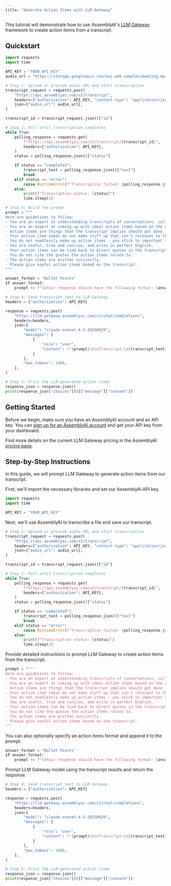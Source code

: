 ```yaml
---
title: "Generate Action Items with LLM Gateway"
---
```


This tutorial will demonstrate how to use AssemblyAI's [LLM Gateway](/docs/llm-gateway) framework to create action items from a transcript.

## Quickstart

```python
import requests
import time

API_KEY = "YOUR_API_KEY"
audio_url = "https://storage.googleapis.com/aai-web-samples/meeting.mp4"

# Step 1: Upload or provide audio URL and start transcription
transcript_request = requests.post(
    "https://api.assemblyai.com/v2/transcript",
    headers={"authorization": API_KEY, "content-type": "application/json"},
    json={"audio_url": audio_url},
)

transcript_id = transcript_request.json()["id"]

# Step 2: Poll until transcription completes
while True:
    polling_response = requests.get(
        f"https://api.assemblyai.com/v2/transcript/{transcript_id}",
        headers={"authorization": API_KEY},
    )
    status = polling_response.json()["status"]

    if status == "completed":
        transcript_text = polling_response.json()["text"]
        break
    elif status == "error":
        raise RuntimeError(f"Transcription failed: {polling_response.json()['error']}")
    else:
        print(f"Transcription status: {status}")
        time.sleep(3)

# Step 3: Build the prompt
prompt = """
Here are guidelines to follow:
- You are an expert at understanding transcripts of conversations, calls and meetings.
- You are an expert at coming up with ideal action items based on the contents of the transcripts.
- Action items are things that the transcript implies should get done.
- Your action item ideas do not make stuff up that isn't relevant to the transcript.
- You do not needlessly make up action items - you stick to important tasks.
- You are useful, true and concise, and write in perfect English.
- Your action items can be tied back to direct quotes in the transcript.
- You do not cite the quotes the action items relate to.
- The action items are written succinctly.
- Please give useful action items based on the transcript.
"""

answer_format = "Bullet Points"
if answer_format:
    prompt += f"\nYour response should have the following format: {answer_format}"

# Step 4: Send transcript text to LLM Gateway
headers = {"authorization": API_KEY}

response = requests.post(
    "https://llm-gateway.assemblyai.com/v1/chat/completions",
    headers=headers,
    json={
        "model": "claude-sonnet-4-5-20250929",
        "messages": [
            {
                "role": "user",
                "content": f"{prompt}\n\nTranscript:\n{transcript_text}",
            }
        ],
        "max_tokens": 1000,
    },
)

# Step 5: Print the LLM-generated action items
response_json = response.json()
print(response_json["choices"][0]["message"]["content"])
```

## Getting Started

Before we begin, make sure you have an AssemblyAI account and an API key. You can [sign up for an AssemblyAI account](https://www.assemblyai.com/app) and get your API key from your dashboard.

Find more details on the current LLM Gateway pricing in the AssemblyAI [pricing page](https://www.assemblyai.com/pricing).

## Step-by-Step Instructions

In this guide, we will prompt LLM Gateway to generate action items from our transcript.


First, we'll import the necessary libraries and set our AssemblyAI API key.

```python
import requests
import time

API_KEY = "YOUR_API_KEY"
```

Next, we'll use AssemblyAI to transcribe a file and save our transcript.

```python
# Step 1: Upload or provide audio URL and start transcription
transcript_request = requests.post(
    "https://api.assemblyai.com/v2/transcript",
    headers={"authorization": API_KEY, "content-type": "application/json"},
    json={"audio_url": audio_url},
)

transcript_id = transcript_request.json()["id"]

# Step 2: Poll until transcription completes
while True:
    polling_response = requests.get(
        f"https://api.assemblyai.com/v2/transcript/{transcript_id}",
        headers={"authorization": API_KEY},
    )
    status = polling_response.json()["status"]

    if status == "completed":
        transcript_text = polling_response.json()["text"]
        break
    elif status == "error":
        raise RuntimeError(f"Transcription failed: {polling_response.json()['error']}")
    else:
        print(f"Transcription status: {status}")
        time.sleep(3)
```

Provide detailed instructions to prompt LLM Gateway to create action items from the transcript.

```python
prompt = f"""
Here are guidelines to follow:
- You are an expert at understanding transcripts of conversations, calls and meetings.
- You are an expert at coming up with ideal action items based on the contents of the transcripts.
- Action items are things that the transcript implies should get done.
- Your action item ideas do not make stuff up that isn't relevant to the transcript.
- You do not needlessly make up action items - you stick to important tasks.
- You are useful, true and concise, and write in perfect English.
- Your action items can be tied back to direct quotes in the transcript.
- You do not cite the quotes the action items relate to.
- The action items are written succinctly.
- Please give useful action items based on the transcript.
"""
```

You can also optionally specify an action items format and append it to the prompt.

```python
answer_format = "Bullet Points"
if answer_format:
    prompt += f"\nYour response should have the following format: {answer_format}"
```

Prompt LLM Gateway model using the transcript results and return the response.

```python
# Step 4: Send transcript text to LLM Gateway
headers = {"authorization": API_KEY}

response = requests.post(
    "https://llm-gateway.assemblyai.com/v1/chat/completions",
    headers=headers,
    json={
        "model": "claude-sonnet-4-5-20250929",
        "messages": [
            {
                "role": "user",
                "content": f"{prompt}\n\nTranscript:\n{transcript_text}",
            }
        ],
        "max_tokens": 1000,
    },
)

# Step 5: Print the LLM-generated action items
response_json = response.json()
print(response_json["choices"][0]["message"]["content"])


```
